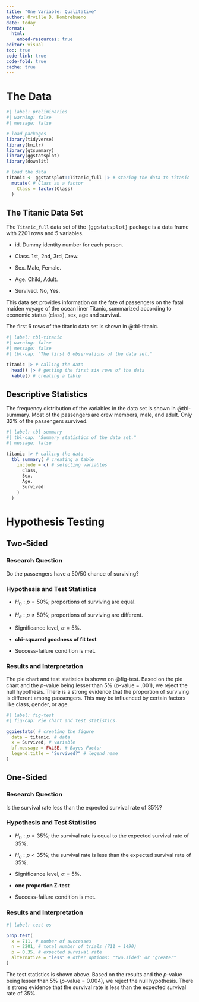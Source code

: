 ```yaml
---
title: "One Variable: Qualitative"
author: Orville D. Hombrebueno
date: today
format:
  html:
    embed-resources: true
editor: visual
toc: true
code-link: true
code-fold: true
cache: true
---
```


# The Data

```r
#| label: preliminaries
#| warning: false
#| message: false

# load packages
library(tidyverse) 
library(knitr)
library(gtsummary)
library(ggstatsplot)
library(downlit)

# load the data
titanic <- ggstatsplot::Titanic_full |> # storing the data to titanic
  mutate( # Class as a factor
    Class = factor(Class)
  )
```

## The Titanic Data Set

The `Titanic_full` data set of the [{ggstatsplot}]{style="font-family:monospace;"} package is a data frame with 2201 rows and 5 variables.

-   id. Dummy identity number for each person.

-   Class. 1st, 2nd, 3rd, Crew.

-   Sex. Male, Female.

-   Age. Child, Adult.

-   Survived. No, Yes.

This data set provides information on the fate of passengers on the fatal maiden voyage of the ocean liner Titanic, summarized according to economic status (class), sex, age and survival.

The first 6 rows of the titanic data set is shown in @tbl-titanic.

```r
#| label: tbl-titanic
#| warning: false
#| message: false
#| tbl-cap: "The first 6 observations of the data set."

titanic |> # calling the data
  head() |> # getting the first six rows of the data
  kable() # creating a table
```

## Descriptive Statistics

The frequency distribution of the variables in the data set is shown in @tbl-summary. Most of the passengers are crew members, male, and adult. Only 32% of the passengers survived.

```r
#| label: tbl-summary
#| tbl-cap: "Summary statistics of the data set."
#| message: false

titanic |> # calling the data
  tbl_summary( # creating a table
    include = c( # selecting variables
      Class,
      Sex,
      Age,
      Survived
    )
  )
```

# Hypothesis Testing

::: panel-tabset
## Two-Sided

### Research Question

Do the passengers have a 50/50 chance of surviving?

### Hypothesis and Test Statistics

-   $H_0:p=50\%$; proportions of surviving are equal.

-   $H_a:p\ne50\%$; proportions of surviving are different.

-   Significance level, $\alpha=5\%$.

-   **chi-squared goodness of fit test**

- Success-failure condition is met.

### Results and Interpretation

The pie chart and test statistics is shown on @fig-test. Based on the pie chart and the *p*-value being lesser than 5% (*p*-value = .001), we reject the null hypothesis. There is a strong evidence that the proportion of surviving is different among passengers. This may be influenced by certain factors like class, gender, or age.

```r
#| label: fig-test
#| fig-cap: Pie chart and test statistics.

ggpiestats( # creating the figure
  data = titanic, # data
  x = Survived, # variable
  bf.message = FALSE, # Bayes Factor
  legend.title = "Survived?" # legend name
)
```

## One-Sided

### Research Question

Is the survival rate less than the expected survival rate of 35%?

### Hypothesis and Test Statistics

-   $H_0:p=35\%$; the survival rate is equal to the expected survival rate of 35%.

-   $H_a:p<35\%$; the survival rate is less than the expected survival rate of 35%.

-   Significance level, $\alpha=5\%$.

-   **one proportion Z-test**

- Success-failure condition is met.

### Results and Interpretation

```r
#| label: test-os

prop.test(
  x = 711, # number of successes
  n = 2201, # total number of trials (711 + 1490)
  p = 0.35, # expected survival rate
  alternative = "less" # other options: "two.sided" or "greater"
)
```

The test statistics is shown above. Based on the results and the *p*-value being lesser than 5% (*p*-value = 0.004), we reject the null hypothesis. There is strong evidence that the survival rate is less than the expected survival rate of 35%.
:::
